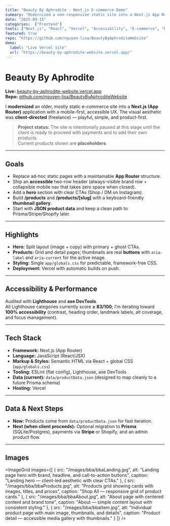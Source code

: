 ```yaml
---
title: "Beauty By Aphrodite - Next.js E-commerce Demo"
summary: "Modernized a non-responsive static site into a Next.js App Router build with an accessible header, hero, product grid, and per-product pages with a thumbnail gallery. Deployed to Vercel."
date: "2025-09-15"
categories:  ["Frontend"]
tools: ["Next.js", "React", "Vercel", "Accessibility", "E-commerce", "HTML", "CSS"]
featured: true
repo: "https://github.com/nguyen-lisa/BeautyByAphroditeWebsite"
demo: 
  label: "Live Vercel Site"
  url: "https://beauty-by-aphrodite-website.vercel.app/"
---
```


# Beauty By Aphrodite

**Live:** [beauty-by-aphrodite-website.vercel.app](https://beauty-by-aphrodite-website.vercel.app/)  
**Repo:** [github.com/nguyen-lisa/BeautyByAphroditeWebsite](https://github.com/nguyen-lisa/BeautyByAphroditeWebsite)

I **modernized** an older, mostly static e-commerce site into a **Next.js (App Router)** application with a mobile-first, accessible UX. The visual aesthetic was **client-directed** (freelance) — playful, simple, and product-first.

> **Project status:** The site is intentionally paused at this stage until the client is ready to proceed with payments and to add their own products.  
> Current products shown are **placeholders**.

---

## Goals

- Replace ad-hoc static pages with a maintainable **App Router** structure.
- Ship an **accessible** two-row header (always-visible brand row + collapsible mobile nav that takes zero space when closed).
- Add a **hero** section with clear CTAs (Shop / DM on Instagram).
- Build **/products** and **/products/[slug]** with a keyboard-friendly **thumbnail gallery**.
- Start with **JSON product data** and keep a clean path to Prisma/Stripe/Shopify later.

---

## Highlights

- **Hero:** Split layout (image + copy) with primary + ghost CTAs.  
- **Products:** Grid and detail pages; thumbnails are real **buttons** with `aria-label` and `aria-current` for the active image.  
- **Styling:** Single `app/globals.css` for predictable, framework-free CSS.  
- **Deployment:** Vercel with automatic builds on push.

---

## Accessibility & Performance

Audited with **Lighthouse** and **axe DevTools**.  
All Lighthouse categories currently score **≥ 83/100**; I’m iterating toward **100% accessibility** (contrast, heading order, landmark labels, alt coverage, and focus management).

---

## Tech Stack

- **Framework:** Next.js (App Router)
- **Language:** JavaScript (React/JSX)
- **Markup & Styles:** Semantic HTML via React + global CSS (`app/globals.css`)
- **Tooling:** ESLint (flat config), Lighthouse, axe DevTools
- **Data (current):** `data/productData.json` (designed to map cleanly to a future Prisma schema)
- **Hosting:** Vercel

---

## Data & Next Steps

- **Now:** Products come from `data/productData.json` for fast iteration.
- **Next (when client proceeds):** Optional migration to **Prisma** (SQLite/Postgres), payments via **Stripe** or Shopify, and an admin product flow.

---

## Images
<ImageGrid
  images={[
    {
      src: "/images/bba/bbaLanding.jpg",
      alt: "Landing page hero with brand, headline, and call-to-action buttons",
      caption: "Landing hero — client-led aesthetic with clear CTAs."
    },
    {
      src: "/images/bba/bbaProducts.jpg",
      alt: "Products grid showing cards with images, titles, and prices",
      caption: "Shop All — responsive grid of product cards."
    },
    {
      src: "/images/bba/bbaAbout.jpg",
      alt: "About page with centered content and brand tone",
      caption: "About — simple content layout with consistent styling."
    },
    {
      src: "/images/bba/bbaItem.jpg",
      alt: "Individual product page with main image, thumbnails, and details",
      caption: "Product detail — accessible media gallery with thumbnails."
    }
  ]}
/>
